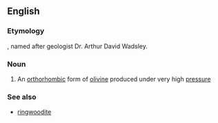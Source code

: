 ==English==

===Etymology===
{{suffix|Wadsley|ite|lang=en}}, named after geologist Dr. Arthur David Wadsley.

===Noun===
{{wikipedia}}
{{en-noun|-|s}}

# {{lb|en|mineralogy}} An [[orthorhombic]] form of [[olivine]] produced under very high [[pressure]]

===See also===
* [[ringwoodite]]